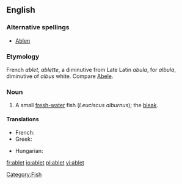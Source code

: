 ==English==

===Alternative spellings===
* [[Ablen]]

===Etymology===
French ''ablet'', ''ablette'', a diminutive from Late Latin ''abula'', for ''albula'', diminutive of ''albus'' white. Compare [[Abele]].

===Noun===
{{en-noun}}

# A small [[fresh-water]] fish (''Leuciscus alburnus''); the [[bleak]].
[[Category:Fish]]

====Translations====
{{trans-top|a small fresh-water fish}}
* French: {{t+|fr|ablette|f}}
* Greek: {{t|el|λευκίσκος ο αλβούρνος|m|tr=lefkískos o alvoúrnos|sc=Grek}}
{{trans-mid}}
* Hungarian: {{t-|hu|szélhajtó küsz}}
{{trans-bottom}}

{{anagrams:en/abelt}}
[[fr:ablet]]
[[io:ablet]]
[[pl:ablet]]
[[vi:ablet]]